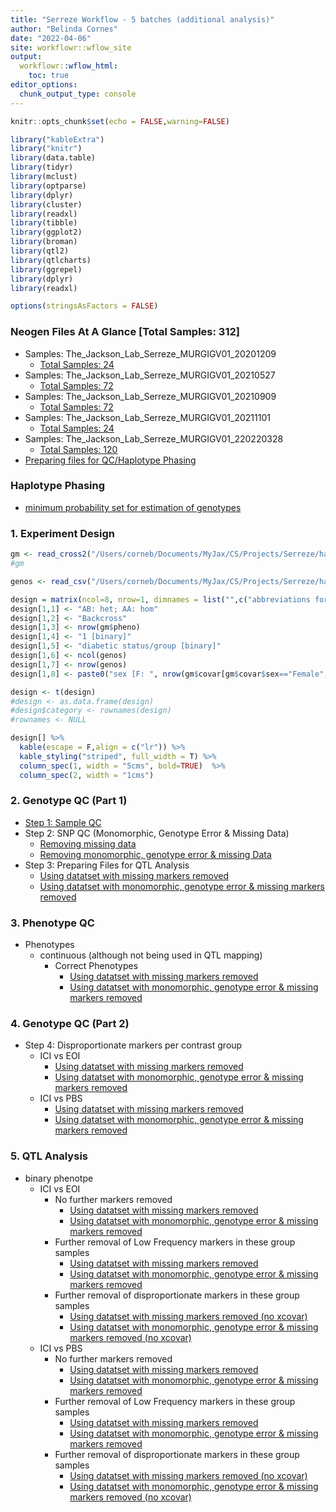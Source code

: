 ```yaml
---
title: "Serreze Workflow - 5 batches (additional analysis)"
author: "Belinda Cornes"
date: "2022-04-06"
site: workflowr::wflow_site
output:
  workflowr::wflow_html:
    toc: true
editor_options:
  chunk_output_type: console
---
```


```r
knitr::opts_chunk$set(echo = FALSE,warning=FALSE)

library("kableExtra")
library("knitr")
library(data.table) 
library(tidyr)
library(mclust)
library(optparse)
library(dplyr)
library(cluster)
library(readxl)
library(tibble)
library(ggplot2)
library(broman)
library(qtl2)
library(qtlcharts)
library(ggrepel)
library(dplyr)
library(readxl) 

options(stringsAsFactors = FALSE)

```

### **Neogen Files At A Glance** [Total Samples: 312]
* Samples: The_Jackson_Lab_Serreze_MURGIGV01_20201209
  + [Total Samples: 24](0.1_samples_batch_20201209.html)
* Samples: The_Jackson_Lab_Serreze_MURGIGV01_20210527
  + [Total Samples: 72](0.1_samples_batch_20210527.html)
* Samples: The_Jackson_Lab_Serreze_MURGIGV01_20210909
  + [Total Samples: 72](0.1_samples_batch_20210909.html)
* Samples: The_Jackson_Lab_Serreze_MURGIGV01_20211101
  + [Total Samples: 24](0.1_samples_batch_20211101.html)
* Samples: The_Jackson_Lab_Serreze_MURGIGV01_220220328
  + [Total Samples: 120](0.1_samples_batch_220220328.html)
* [Preparing files for QC/Haplotype Phasing](0.1.1_preparing.data_bqc_5.batches.html)


### **Haplotype Phasing**
* [minimum probability set for estimation of genotypes](0.2_haplotype_comparison_bqc_5.batches_minprob.html)

### **1. Experiment Design**

```r

gm <- read_cross2("/Users/corneb/Documents/MyJax/CS/Projects/Serreze/haplotype.reconstruction/output_5.batches/gm_bc.json")
#gm

genos <- read_csv("/Users/corneb/Documents/MyJax/CS/Projects/Serreze/haplotype.reconstruction/output_5.batches/sample_geno_bc.csv")

design = matrix(ncol=8, nrow=1, dimnames = list("",c("abbreviations for strains:","type of cross:","number of mice phenotyped:","total number of mice phenotypes:","phenotypes:","number of mice:","number of markers:","covariates:")))
design[1,1] <- "AB: het; AA: hom"
design[1,2] <- "Backcross"
design[1,3] <- nrow(gm$pheno)
design[1,4] <- "1 [binary]"
design[1,5] <- "diabetic status/group [binary]"
design[1,6] <- ncol(genos)
design[1,7] <- nrow(genos)
design[1,8] <- paste0("sex [F: ", nrow(gm$covar[gm$covar$sex=="Female",]), "; M: ", nrow(gm$covar[gm$covar$sex=="Male",]),"] though not used as all mice are females")

design <- t(design)
#design <- as.data.frame(design)
#design$category <- rownames(design)
#rownames <- NULL

design[] %>%
  kable(escape = F,align = c("lr")) %>%
  kable_styling("striped", full_width = T) %>%
  column_spec(1, width = "5cms", bold=TRUE)  %>%
  column_spec(2, width = "1cms") 

```

### **2. Genotype QC (Part 1)**
* [Step 1: Sample QC](2.1_sample_bqc_5.batches.html)
* Step 2: SNP QC (Monomorphic, Genotype Error & Missing Data)
  + [Removing missing data](2.2.1_snp_qc_5.batches_mis.html)
  + [Removing monomorphic, genotype error & missing Data](2.2.1_snp_qc_5.batches.html)
* Step 3: Preparing Files for QTL Analysis
  + [Using datatset with missing markers removed](2.4_preparing.data_aqc_5.batches_mis.html)
  + [Using datatset with monomorphic, genotype error & missing markers removed](2.4_preparing.data_aqc_5.batches.html)


### **3. Phenotype QC**
* Phenotypes
  + continuous (although not being used in QTL mapping)
    + Correct Phenotypes
      * [Using datatset with missing markers removed](3.1_phenotype.qc_corrected_5.batches_mis.html)
      * [Using datatset with monomorphic, genotype error & missing markers removed](3.1_phenotype.qc_corrected_5.batches.html)


### **4. Genotype QC (Part 2)**
* Step 4: Disproportionate markers per contrast group
  + ICI vs EOI
    * [Using datatset with missing markers removed](genotype.frequencies_ici.vs.eoi_5.batches_mis.html)
    * [Using datatset with monomorphic, genotype error & missing markers removed](genotype.frequencies_ici.vs.eoi_5.batches.html)
  + ICI vs PBS
    * [Using datatset with missing markers removed](genotype.frequencies_ici.vs.pbs_5.batches_mis.html)
    * [Using datatset with monomorphic, genotype error & missing markers removed](genotype.frequencies_ici.vs.pbs_5.batches.html)


### **5. QTL Analysis**
* binary phenotpe
  + ICI vs EOI
    * No further markers removed
      + [Using datatset with missing markers removed](4.1.1_qtl.analysis_binary_ici.vs.eoi_5.batches_mis.html)
      + [Using datatset with monomorphic, genotype error & missing markers removed](4.1.1_qtl.analysis_binary_ici.vs.eoi_5.batches.html)
    * Further removal of Low Frequency markers in these group samples
      + [Using datatset with missing markers removed](4.1.1_qtl.analysis_binary_ici.vs.eoi_snpsqc_5.batches_mis.html)
      + [Using datatset with monomorphic, genotype error & missing markers removed](4.1.1_qtl.analysis_binary_ici.vs.eoi_snpsqc_5.batches.html)
    * Further removal of disproportionate markers in these group samples
      + [Using datatset with missing markers removed (no xcovar)](4.1.1_qtl.analysis_binary_ici.vs.eoi_snpsqc_dis_no-x_updated_5.batches_mis.html)
      + [Using datatset with monomorphic, genotype error & missing markers removed (no xcovar)](4.1.1_qtl.analysis_binary_ici.vs.eoi_snpsqc_dis_no-x_updated_5.batches.html)
  + ICI vs PBS
    * No further markers removed
      + [Using datatset with missing markers removed](4.1.1_qtl.analysis_binary_ici.vs.pbs_5.batches_mis.html)
      + [Using datatset with monomorphic, genotype error & missing markers removed](4.1.1_qtl.analysis_binary_ici.vs.pbs_5.batches.html)
    * Further removal of Low Frequency markers in these group samples
      + [Using datatset with missing markers removed](4.1.1_qtl.analysis_binary_ici.vs.pbs_snpsqc_5.batches_mis.html)
      + [Using datatset with monomorphic, genotype error & missing markers removed](4.1.1_qtl.analysis_binary_ici.vs.pbs_snpsqc_5.batches.html)
    * Further removal of disproportionate markers in these group samples
      + [Using datatset with missing markers removed (no xcovar)](4.1.1_qtl.analysis_binary_ici.vs.pbs_snpsqc_dis_no-x_updated_5.batches_mis.html)
      + [Using datatset with monomorphic, genotype error & missing markers removed (no xcovar)](4.1.1_qtl.analysis_binary_ici.vs.pbs_snpsqc_dis_no-x_updated_5.batches.html)
